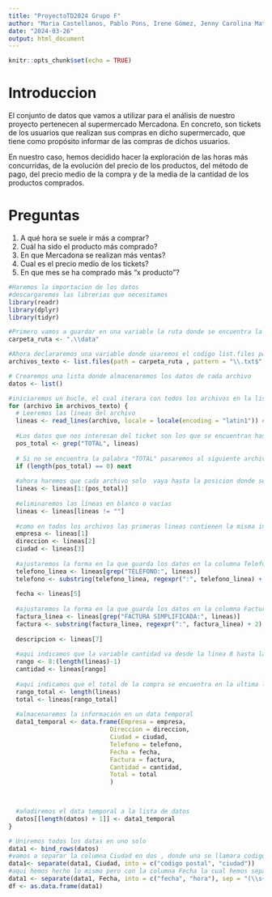 ```yaml
---
title: "ProyectoTD2024 Grupo F"
author: "Maria Castellanos, Pablo Pons, Irene Gómez, Jenny Carolina Matamoros, Andreu Herrero, Álvaro Cruz"
date: "2024-03-26"
output: html_document
---
```


```r
knitr::opts_chunk$set(echo = TRUE)
```

# Introduccion

El conjunto de datos que vamos a utilizar para el análisis de nuestro proyecto pertenecen al supermercado Mercadona. En concreto, son tickets de los usuarios que realizan sus compras en dicho supermercado, que tiene como propósito informar de las compras de dichos usuarios. 

En nuestro caso, hemos decidido hacer la exploración de las horas más concurridas, de la evolución del precio de los productos, del método de pago, del precio medio de la compra y de la media de la cantidad de los productos comprados.


# Preguntas

1. A qué hora se suele ir más a comprar?
2. Cuál ha sido el producto más comprado?
3. En que Mercadona se realizan más ventas?
4. Cual es el precio medio de los tickets?
5. En que mes se ha comprado más "x producto"?

```r
#Haremos la importacion de los datos
#descargaremos las librerias que necesitamos
library(readr)
library(dplyr)
library(tidyr)

#Primero vamos a guardar en una variable la ruta donde se encuentra la carpeta con todos los ficheros que utilizaremos
carpeta_ruta <- ".\\data"

#Ahora declararemos una variable donde usaremos el codigo list.files para obtener una lista de archivos dentro de la carpeta de la cual solo vamos a seleccionar los archivos que sean .txt
archivos_texto <- list.files(path = carpeta_ruta , pattern = "\\.txt$", full.names = TRUE)

# Crearemos una lista donde almacenaremos los datos de cada archivo
datos <- list()

#iniciaremos un bucle, el cual iterara con todos los archivos en la lista de archivos
for (archivo in archivos_texto) {
  # Leeremos las líneas del archivo
  lineas <- read_lines(archivo, locale = locale(encoding = "latin1")) #ponemos el encoding correspondiente
  
  #Los datos que nos interesan del ticket son los que se encuentran hasta la linea donde nos   indica el precio total de la compra realizada, por lo que pondremos que busque la palabra    TOTAl, en la cual nos devolvera el numero donde se encuentra en cada archivo
  pos_total <- grep("TOTAL", lineas)
  
  # Si no se encuentra la palabra "TOTAL" pasaremos al siguiente archivo
  if (length(pos_total) == 0) next
  
  #ahora haremos que cada archivo solo  vaya hasta la posicion donde se encuentra TOTAL
  lineas <- lineas[1:(pos_total)]
  
  #eliminaremos las líneas en blanco o vacías
  lineas <- lineas[lineas != ""]
  
  #como en todos los archivos las primeras lineas contienen la misma informacion,extraemos la   información
  empresa <- lineas[1]
  direccion <- lineas[2]
  ciudad <- lineas[3]
  
  #ajustaremos la forma en la que guarda los datos en la columna Telefono
  telefono_linea <- lineas[grep("TELÉFONO:", lineas)]
  telefono <- substring(telefono_linea, regexpr(":", telefono_linea) + 1)
  
  fecha <- lineas[5]
  
  #ajustaremos la forma en la que guarda los datos en la columna Factura
  factura_linea <- lineas[grep("FACTURA SIMPLIFICADA:", lineas)]
  factura <- substring(factura_linea, regexpr(":", factura_linea) + 2)
 
  descripcion <- lineas[7]
  
  #aqui indicamos que la variable cantidad va desde la linea 8 hasta la penultima de las       lineas que hemos leido de cada archivo, ya que no todos los tickets contienen la misma       cantidad de productos comprados
  rango <- 8:(length(lineas)-1)
  cantidad <- lineas[rango]
  
  #aqui indicamos que el total de la compra se encuentra en la ultima linea de cada archivo
  rango_total <- length(lineas)
  total <- lineas[rango_total]
  
  #almacenaremos la información en un data temporal
  data1_temporal <- data.frame(Empresa = empresa,
                            Direccion = direccion,
                            Ciudad = ciudad,
                            Telefono = telefono,
                            Fecha = fecha,
                            Factura = factura,
                            Cantidad = cantidad,
                            Total = total
                            )


  
  #añadiremos el data temporal a la lista de datos
  datos[[length(datos) + 1]] <- data1_temporal
}

# Uniremos todos los datas en uno solo
data1 <- bind_rows(datos)
#vamos a separar la columna Ciudad en dos , donde una se llamara codigo postal y otra ciudad
data1<- separate(data1, Ciudad, into = c("codigo postal", "ciudad"))
#aqui hemos hecho lo mismo pero con la columna Fecha la cual hemos separado en fecha y hora
data1 <- separate(data1, Fecha, into = c("fecha", "hora"), sep = "(\\s+|\\s+OP:\\s+)")
df <- as.data.frame(data1)
```

